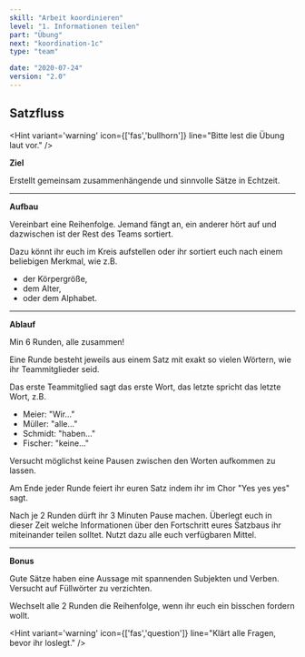 ```yaml
---
skill: "Arbeit koordinieren"
level: "1. Informationen teilen"
part: "Übung"
next: "koordination-1c"
type: "team"

date: "2020-07-24"
version: "2.0"
---
```


<Row className="tutsegment"> 
<Col>

## Satzfluss

<Hint variant='warning' icon={['fas','bullhorn']}
line="Bitte lest die Übung laut vor."
/>

**Ziel**

Erstellt gemeinsam zusammenhängende und sinnvolle Sätze in Echtzeit.

---

**Aufbau**

Vereinbart eine Reihenfolge.
Jemand fängt an, ein anderer hört auf und dazwischen ist der Rest des Teams sortiert.

Dazu könnt ihr euch im Kreis aufstellen oder ihr sortiert euch nach einem beliebigen Merkmal, wie z.B.

* der Körpergröße,
* dem Alter,
* oder dem Alphabet.

---

**Ablauf**

Min 6 Runden, alle zusammen!

Eine Runde besteht jeweils aus einem Satz mit exakt so vielen Wörtern, wie ihr Teammitglieder seid.

Das erste Teammitglied sagt das erste Wort, das letzte spricht das letzte Wort, z.B.

* Meier: "Wir..."
* Müller: "alle..."
* Schmidt: "haben..."
* Fischer: "keine..."

Versucht möglichst keine Pausen zwischen den Worten aufkommen zu lassen.

Am Ende jeder Runde feiert ihr euren Satz indem ihr im Chor "Yes yes yes" sagt.

Nach je 2 Runden dürft ihr 3 Minuten Pause machen.
Überlegt euch in dieser Zeit welche Informationen über den Fortschritt eures Satzbaus ihr miteinander teilen solltet.
Nutzt dazu alle euch verfügbaren Mittel.

---

**Bonus**

Gute Sätze haben eine Aussage mit spannenden Subjekten und Verben. Versucht auf Füllwörter zu verzichten.

Wechselt alle 2 Runden die Reihenfolge, wenn ihr euch ein bisschen fordern wollt.

<Hint variant='warning' icon={['fas','question']}
line="Klärt alle Fragen, bevor ihr loslegt."
/>

</Col>
</Row>
